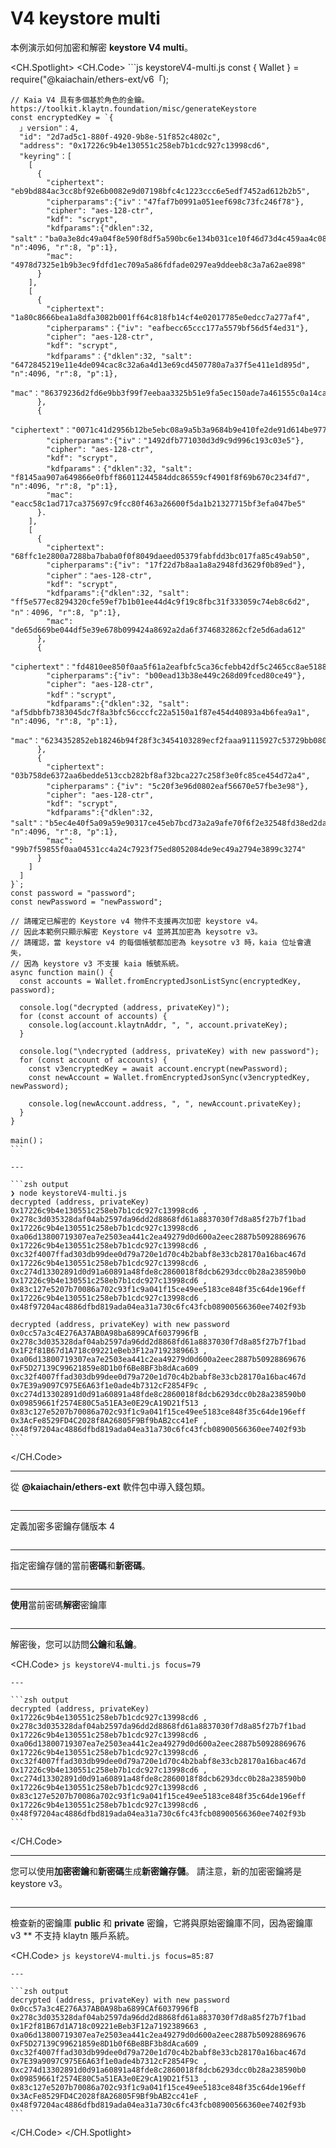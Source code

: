 # V4 keystore multi

本例演示如何加密和解密 **keystore V4 multi**。

<CH.Spotlight>
  <CH.Code>
    ```js keystoreV4-multi.js
    const {
      Wallet
    } = require("@kaiachain/ethers-ext/v6「);

    // Kaia V4 具有多個基於角色的金鑰。 https://toolkit.klaytn.foundation/misc/generateKeystore
    const encryptedKey = `{
      」version"：4,
      "id": "2d7ad5c1-880f-4920-9b8e-51f852c4802c",
      "address": "0x17226c9b4e130551c258eb7b1cdc927c13998cd6",
      "keyring"：[
        [
          {
            "ciphertext": "eb9bd884ac3cc8bf92e6b0082e9d07198bfc4c1223ccc6e5edf7452ad612b2b5",
            "cipherparams":{"iv"："47faf7b0991a051eef698c73fc246f78"},
            "cipher": "aes-128-ctr",
            "kdf": "scrypt",
            "kdfparams":{"dklen":32, "salt"："ba0a3e8dc49a04f8e590f8df5a590bc6e134b031ce10f46d73d4c459aa4c08f8", "n":4096, "r":8, "p":1},
            "mac": "4978d7325e1b9b3ec9fdfd1ec709a5a86fdfade0297ea9ddeeb8c3a7a62ae898"
          }
        ],
        [
          {
            "ciphertext": "1a80c8666bea1a8dfa3082b001ff64c818fb14cf4e02017785e0edcc7a277af4",
            "cipherparams"：{"iv": "eafbecc65ccc177a5579bf56d5f4ed31"},
            "cipher": "aes-128-ctr",
            "kdf": "scrypt",
            "kdfparams"：{"dklen":32, "salt": "6472845219e11e4de094cac8c32a6a4d13e69cd4507780a7a37f5e411e1d895d", "n":4096, "r":8, "p":1},
            "mac"："86379236d2fd6e9bb3f99f7eebaa3325b51e9fa5ec150ade7a461555c0a14ca3"
          },
          {
            "ciphertext"："0071c41d2956b12be5ebc08a9a5b3a9684b9e410fe2de91d614be977fb2a0bdb",
            "cipherparams":{"iv"："1492dfb771030d3d9c9d996c193c03e5"},
            "cipher": "aes-128-ctr",
            "kdf": "scrypt",
            "kdfparams"：{"dklen":32, "salt": "f8145aa907a649866e0fbff86011244584ddc86559cf4901f8f69b670c234fd7", "n":4096, "r":8, "p":1},
            "mac": "eacc58c1ad717ca375697c9fcc80f463a26600f5da1b21327715bf3efa047be5"
          }.
        ],
        [
          {
            "ciphertext": "68ffc1e2800a7288ba7baba0f0f8049daeed05379fabfdd3bc017fa85c49ab50",
            "cipherparams":{"iv": "17f22d7b8aa1a8a2948fd3629f0b89ed"},
            "cipher"："aes-128-ctr",
            "kdf": "scrypt",
            "kdfparams":{"dklen":32, "salt": "ff5e577ec8294320cfe59ef7b1b01ee44d4c9f19c8fbc31f333059c74eb8c6d2", "n"：4096, "r":8, "p":1},
            "mac": "de65d669be044df5e39e678b099424a8692a2da6f3746832862cf2e5d6ada612"
          },
          {
            "ciphertext"："fd4810ee850f0aa5f61a2eafbfc5ca36cfebb42df5c2465cc8ae5188029b188b",
            "cipherparams":{"iv": "b00ead13b38e449c268d09fced80ce49"},
            "cipher": "aes-128-ctr",
            "kdf"："scrypt",
            "kdfparams":{"dklen":32, "salt": "af5dbbfb7383045dc7f8a3bfc56cccfc22a5150a1f87e454d40893a4b6fea9a1", "n":4096, "r":8, "p":1},
            "mac"："6234352852eb18246b94f28f3c3454103289ecf2faaa91115927c53729bb0805"
          },
          {
            "ciphertext": "03b758de6372aa6bedde513ccb282bf8af32bca227c258f3e0fc85ce454d72a4",
            "cipherparams"：{"iv": "5c20f3e96d0802eaf56670e57fbe3e98"},
            "cipher": "aes-128-ctr",
            "kdf": "scrypt",
            "kdfparams":{"dklen":32, "salt"："b5ec4e40f5a09a59e90317ce45eb7bcd73a2a9afe70f6f2e32548fd38ed2da3b", "n":4096, "r":8, "p":1},
            "mac": "99b7f59855f0aa04531cc4a24c7923f75ed8052084de9ec49a2794e3899c3274"
          }
        ]
      ]
    }`;
    const password = "password";
    const newPassword = "newPassword";

    // 請確定已解密的 Keystore v4 物件不支援再次加密 keystore v4。 
    // 因此本範例只顯示解密 Keystore v4 並將其加密為 keysotre v3。
    // 請確認，當 keystore v4 的每個帳號都加密為 keysotre v3 時，kaia 位址會遺失，
    // 因為 keystore v3 不支援 kaia 帳號系統。
    async function main() {
      const accounts = Wallet.fromEncryptedJsonListSync(encryptedKey, password);

      console.log("decrypted (address, privateKey)");
      for (const account of accounts) {
        console.log(account.klaytnAddr, ", ", account.privateKey);
      }

      console.log("\ndecrypted (address, privateKey) with new password");
      for (const account of accounts) {
        const v3encryptedKey = await account.encrypt(newPassword);
        const newAccount = Wallet.fromEncryptedJsonSync(v3encryptedKey, newPassword);

        console.log(newAccount.address, ", ", newAccount.privateKey);
      }
    }

    main()；
    ```

    ---

    ```zsh output
    ❯ node keystoreV4-multi.js
    decrypted (address, privateKey)
    0x17226c9b4e130551c258eb7b1cdc927c13998cd6 ,  0x278c3d035328daf04ab2597da96dd2d8868fd61a8837030f7d8a85f27b7f1bad
    0x17226c9b4e130551c258eb7b1cdc927c13998cd6 ,  0xa06d13800719307ea7e2503ea441c2ea49279d0d600a2eec2887b50928869676
    0x17226c9b4e130551c258eb7b1cdc927c13998cd6 ,  0xc32f4007ffad303db99dee0d79a720e1d70c4b2babf8e33cb28170a16bac467d
    0x17226c9b4e130551c258eb7b1cdc927c13998cd6 ,  0xc274d13302891d0d91a60891a48fde8c2860018f8dcb6293dcc0b28a238590b0
    0x17226c9b4e130551c258eb7b1cdc927c13998cd6 ,  0x83c127e5207b70086a702c93f1c9a041f15ce49ee5183ce848f35c64de196eff
    0x17226c9b4e130551c258eb7b1cdc927c13998cd6 ,  0x48f97204ac4886dfbd819ada04ea31a730c6fc43fcb08900566360ee7402f93b

    decrypted (address, privateKey) with new password
    0x0cc57a3c4E276A37AB0A98ba6899CAf6037996fB ,  0x278c3d035328daf04ab2597da96dd2d8868fd61a8837030f7d8a85f27b7f1bad
    0x1F2f81B67d1A718c09221eBeb3F12a7192389663 ,  0xa06d13800719307ea7e2503ea441c2ea49279d0d600a2eec2887b50928869676
    0xF5D27139C99621859e8D1b0f6Be8BF3b8dAca609 ,  0xc32f4007ffad303db99dee0d79a720e1d70c4b2babf8e33cb28170a16bac467d
    0x7E39a9097C975E6A63f1e0ade4b7312cF2854F9c ,  0xc274d13302891d0d91a60891a48fde8c2860018f8dcb6293dcc0b28a238590b0
    0x09859661f2574E80C5a51EA3e0E29cA19D21f513 ,  0x83c127e5207b70086a702c93f1c9a041f15ce49ee5183ce848f35c64de196eff
    0x3AcFe8529FD4C2028f8A26805F9Bf9bAB2cc41eF ,  0x48f97204ac4886dfbd819ada04ea31a730c6fc43fcb08900566360ee7402f93b
    ```
  </CH.Code>

  ---

  從 **@kaiachain/ethers-ext** 軟件包中導入錢包類。

  ```js keystoreV4-multi.js focus=1:3
  ```

  ---

  定義加密多密鑰存儲版本 4

  ```js keystoreV4-multi.js focus=6:66
  ```

  ---

  指定密鑰存儲的當前**密碼**和**新密碼**。

  ```js keystoreV4-multi.js focus=67:68
  ```

  ---

  **使用**當前密碼**解密**密鑰庫

  ```js keystoreV4-multi.js focus=77:80
  ```

  ---

  解密後，您可以訪問**公鑰**和**私鑰**。

  <CH.Code>
    ```js keystoreV4-multi.js focus=79
    ```

    ---

    ```zsh output
    decrypted (address, privateKey)
    0x17226c9b4e130551c258eb7b1cdc927c13998cd6 ,  0x278c3d035328daf04ab2597da96dd2d8868fd61a8837030f7d8a85f27b7f1bad
    0x17226c9b4e130551c258eb7b1cdc927c13998cd6 ,  0xa06d13800719307ea7e2503ea441c2ea49279d0d600a2eec2887b50928869676
    0x17226c9b4e130551c258eb7b1cdc927c13998cd6 ,  0xc32f4007ffad303db99dee0d79a720e1d70c4b2babf8e33cb28170a16bac467d
    0x17226c9b4e130551c258eb7b1cdc927c13998cd6 ,  0xc274d13302891d0d91a60891a48fde8c2860018f8dcb6293dcc0b28a238590b0
    0x17226c9b4e130551c258eb7b1cdc927c13998cd6 ,  0x83c127e5207b70086a702c93f1c9a041f15ce49ee5183ce848f35c64de196eff
    0x17226c9b4e130551c258eb7b1cdc927c13998cd6 ,  0x48f97204ac4886dfbd819ada04ea31a730c6fc43fcb08900566360ee7402f93b
    ```
  </CH.Code>

  ---

  您可以使用**加密密鑰**和**新密碼**生成**新密鑰存儲**。 請注意，新的加密密鑰將是 keystore v3。

  ```js keystoreV4-multi.js focus=70:73,82:88
  ```

  ---

  檢查新的密鑰庫 **public** 和 **private** 密鑰，它將與原始密鑰庫不同，因為密鑰庫 v3 \*\* 不支持 klaytn 賬戶系統。

  <CH.Code>
    ```js keystoreV4-multi.js focus=85:87
    ```

    ---

    ```zsh output
    decrypted (address, privateKey) with new password
    0x0cc57a3c4E276A37AB0A98ba6899CAf6037996fB ,  0x278c3d035328daf04ab2597da96dd2d8868fd61a8837030f7d8a85f27b7f1bad
    0x1F2f81B67d1A718c09221eBeb3F12a7192389663 ,  0xa06d13800719307ea7e2503ea441c2ea49279d0d600a2eec2887b50928869676
    0xF5D27139C99621859e8D1b0f6Be8BF3b8dAca609 ,  0xc32f4007ffad303db99dee0d79a720e1d70c4b2babf8e33cb28170a16bac467d
    0x7E39a9097C975E6A63f1e0ade4b7312cF2854F9c ,  0xc274d13302891d0d91a60891a48fde8c2860018f8dcb6293dcc0b28a238590b0
    0x09859661f2574E80C5a51EA3e0E29cA19D21f513 ,  0x83c127e5207b70086a702c93f1c9a041f15ce49ee5183ce848f35c64de196eff
    0x3AcFe8529FD4C2028f8A26805F9Bf9bAB2cc41eF ,  0x48f97204ac4886dfbd819ada04ea31a730c6fc43fcb08900566360ee7402f93b
    ```
  </CH.Code>
</CH.Spotlight>
